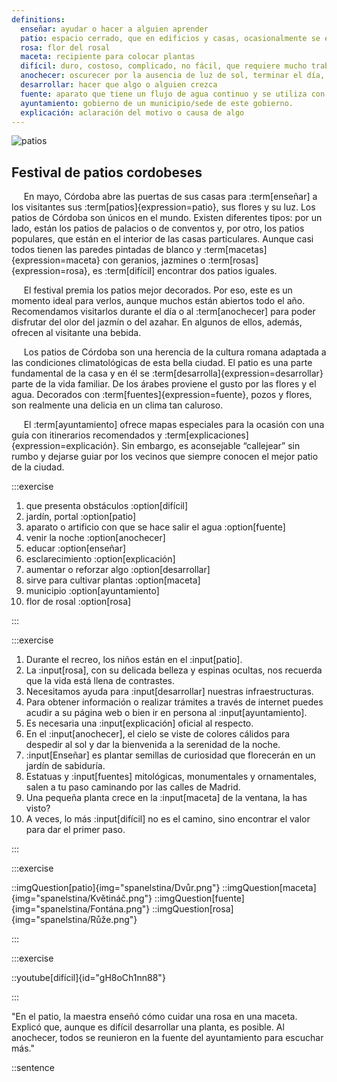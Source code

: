 ```yaml
---
definitions:
  enseñar: ayudar o hacer a alguien aprender
  patio: espacio cerrado, que en edificios y casas, ocasionalmente se encuentran descubiertos
  rosa: flor del rosal
  maceta: recipiente para colocar plantas
  difícil: duro, costoso, complicado, no fácil, que requiere mucho trabajo
  anochecer: oscurecer por la ausencia de luz de sol, terminar el día, comenzar a llegar la noche
  desarrollar: hacer que algo o alguien crezca
  fuente: aparato que tiene un flujo de agua continuo y se utiliza con propósitos de ornato en jardines y lugares públicos/lugar donde brota agua de la tierra/origen, especialmente de información
  ayuntamiento: gobierno de un municipio/sede de este gobierno.
  explicación: aclaración del motivo o causa de algo
---
```



<Introduction></Introduction>

<article className="shadow-md relative bg-white mx-auto md:w-10/12 lg:w-10/12 px-5 py-8 md:py-12 rounded-md flex flex-col items-center mt-8">

<img className="max-w-full h-auto rounded-md mt-10 md:mt-0" src="/article/esp.png" alt="patios"/>

<div className="mt-10 md:mt-0 text-justify">

# Festival de patios cordobeses

&nbsp;&nbsp;&nbsp;&nbsp;&nbsp;En mayo, Córdoba abre las puertas de sus casas para :term[enseñar] a los visitantes sus :term[patios]{expression=patio}, sus flores y su luz. Los patios de Córdoba son únicos en el mundo. Existen diferentes tipos: por un lado, están los patios de palacios o de conventos y, por otro, los patios populares, que están en el interior de las casas particulares. Aunque casi todos tienen las paredes pintadas de blanco y :term[macetas]{expression=maceta} con geranios, jazmines o :term[rosas]{expression=rosa}, es :term[difícil] encontrar dos patios iguales.

&nbsp;&nbsp;&nbsp;&nbsp;&nbsp;El festival premia los patios mejor decorados. Por eso, este es un momento ideal para verlos, aunque muchos están abiertos todo el año. Recomendamos visitarlos durante el día o al :term[anochecer] para poder disfrutar del olor del jazmín o del azahar. En algunos de ellos, además, ofrecen al visitante una bebida.

&nbsp;&nbsp;&nbsp;&nbsp;&nbsp;Los patios de Córdoba son una herencia de la cultura romana adaptada a las condiciones climatológicas de esta bella ciudad. El patio es una parte fundamental de la casa y en él se :term[desarrolla]{expression=desarrollar} parte de la vida familiar. De los árabes proviene el gusto por las flores y el agua. Decorados con :term[fuentes]{expression=fuente}, pozos y flores, son realmente una delicia en un clima tan caluroso.

&nbsp;&nbsp;&nbsp;&nbsp;&nbsp;El :term[ayuntamiento] ofrece mapas especiales para la ocasión con una guía con itinerarios recomendados y :term[explicaciones]{expression=explicación}. Sin embargo, es aconsejable “callejear” sin rumbo y dejarse guiar por los vecinos que siempre conocen el mejor patio de la ciudad.
</div>
</article>

<Tasks text="Spáruj výrazy podle nejlepšího vědomí a svědomí."></Tasks>

:::exercise

1. que presenta obstáculos :option[difícil]
1. jardín, portal :option[patio]
1. aparato o artificio con que se hace salir el agua :option[fuente]
1. venir la noche :option[anochecer]
1. educar :option[enseñar]
1. esclarecimiento :option[explicación]
1. aumentar o reforzar algo :option[desarrollar]
1. sirve para cultivar plantas :option[maceta]
1. municipio :option[ayuntamiento]
1. flor de rosal :option[rosa]

:::

<Tasks text="Věta světa. Doplň správné slovo. Bacha! Gramatická správnost je také nutná."></Tasks>

:::exercise

1. Durante el recreo, los niños están en el :input[patio].
1. La :input[rosa], con su delicada belleza y espinas ocultas, nos recuerda que la vida está llena de contrastes.
1. Necesitamos ayuda para :input[desarrollar] nuestras infraestructuras.
1. Para obtener información o realizar trámites a través de internet puedes acudir a su página web o bien ir en persona al :input[ayuntamiento].
1. Es necesaria una :input[explicación] oficial al respecto.
1. En el :input[anochecer], el cielo se viste de colores cálidos para despedir al sol y dar la bienvenida a la serenidad de la noche.
1. :input[Enseñar] es plantar semillas de curiosidad que florecerán en un jardín de sabiduría.
1. Estatuas y :input[fuentes] mitológicas, monumentales y ornamentales, salen a tu paso caminando por las calles de Madrid.
1. Una pequeña planta crece en la :input[maceta] de la ventana, la has visto?
1. A veces, lo más :input[difícil] no es el camino, sino encontrar el valor para dar el primer paso.

:::

<Tasks text="Trocha relaxace pro oči. Napiš pod obrázek, který výraz je zde znázorněn. Schválně, jestli to vidíme stejně."></Tasks>

:::exercise

<Cviceni>
::imgQuestion[patio]{img="spanelstina/Dvůr.png"}
::imgQuestion[maceta]{img="spanelstina/Květináč.png"}
::imgQuestion[fuente]{img="spanelstina/Fontána.png"}
::imgQuestion[rosa]{img="spanelstina/Růže.png"}
</Cviceni>

:::

<Tasks text="Teď ty zrelaxované oči zavři a pononoř se do hudby. Soustřeď se na každé slovo, ať zachytíš to naše. Opět vepiš do rámečku. (Note: Až zvládneme i další funkcionality v JavaScriptu, tak nebudeš muset pořád vypisovat odpovědi do textového pole, I promise!)."></Tasks>

:::exercise

::youtube[difícil]{id="gH8oCh1nn88"}

:::


<Tasks text="No super, jsi na konci! A teď výzva. Nachystala jsem si pro tebe větu, která v sobě obsahuje všechny dnes pokořené výrazy. Že ta moje věta nedává moc smysl? Vymyslíš vlastní? Ano? Ne? Tak aspoň do posledního textového pole napiš všech 10 výrazů a nech se překvapit, jak to naše webová aplikace vyhodnotí. Sama jsem zvědavá, co jsme tam naprogramovaly."></Tasks>

"En el patio, la maestra enseñó cómo cuidar una rosa en una maceta. Explicó que, aunque es difícil desarrollar una planta, es posible. Al anochecer, todos se reunieron en la fuente del ayuntamiento para escuchar más."

::sentence
